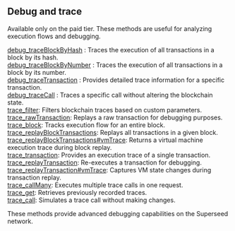 
<Meta
  title="Superseed debug and trace info | dRPC"
/>

## Debug and trace

Available only on the paid tier. These methods are useful for analyzing execution flows and debugging.

[debug_traceBlockByHash](/superseed-api/debugandtrace/debug_traceBlockByHash) : Traces the execution of all transactions in a block by its hash. \
[debug_traceBlockByNumber](/superseed-api/debugandtrace/debug_traceBlockByNumber) : Traces the execution of all transactions in a block by its number. \
[debug_traceTransaction](/superseed-api/debugandtrace/debug_traceTransaction) : Provides detailed trace information for a specific transaction. \
[debug_traceCall](/superseed-api/debugandtrace/debug_traceCall) : Traces a specific call without altering the blockchain state. \
[trace_filter](/superseed-api/debugandtrace/trace_filter): Filters blockchain traces based on custom parameters. \
[trace_rawTransaction](/superseed-api/debugandtrace/trace_rawTransaction): Replays a raw transaction for debugging purposes. \
[trace_block](/superseed-api/debugandtrace/trace_block): Tracks execution flow for an entire block. \
[trace_replayBlockTransactions](/superseed-api/debugandtrace/trace_replayBlockTransactions): Replays all transactions in a given block. \
[trace_replayBlockTransactions#vmTrace](/superseed-api/debugandtrace/trace_replayBlockTransactions#vmTrace): Returns a virtual machine execution trace during block replay. \
[trace_transaction](/superseed-api/debugandtrace/trace_transaction): Provides an execution trace of a single transaction. \
[trace_replayTransaction](/superseed-api/debugandtrace/trace_replayTransaction): Re-executes a transaction for debugging. \
[trace_replayTransaction#vmTrace](/superseed-api/debugandtrace/trace_replayTransactionvmTrace): Captures VM state changes during transaction replay. \
[trace_callMany](/superseed-api/debugandtrace/trace_callMany): Executes multiple trace calls in one request. \
[trace_get](/superseed-api/debugandtrace/trace_get): Retrieves previously recorded traces. \
[trace_call](/superseed-api/debugandtrace/trace_call): Simulates a trace call without making changes.

These methods provide advanced debugging capabilities on the Superseed network.

<Space h={16} />
<GetStarted />
